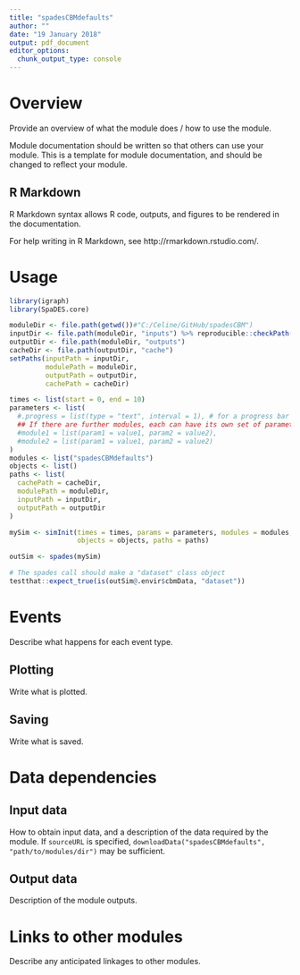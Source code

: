```yaml
---
title: "spadesCBMdefaults"
author: ""
date: "19 January 2018"
output: pdf_document
editor_options: 
  chunk_output_type: console
---
```


# Overview

Provide an overview of what the module does / how to use the module.

Module documentation should be written so that others can use your module.
This is a template for module documentation, and should be changed to reflect your module.

## R Markdown

R Markdown syntax allows R code, outputs, and figures to be rendered in the documentation.

For help writing in R Markdown, see http://rmarkdown.rstudio.com/.

# Usage

```r
library(igraph)
library(SpaDES.core)

moduleDir <- file.path(getwd())#"C:/Celine/GitHub/spadesCBM")
inputDir <- file.path(moduleDir, "inputs") %>% reproducible::checkPath(create = TRUE)
outputDir <- file.path(moduleDir, "outputs")
cacheDir <- file.path(outputDir, "cache")
setPaths(inputPath = inputDir, 
         modulePath = moduleDir, 
         outputPath = outputDir, 
         cachePath = cacheDir)

times <- list(start = 0, end = 10)
parameters <- list(
  #.progress = list(type = "text", interval = 1), # for a progress bar
  ## If there are further modules, each can have its own set of parameters:
  #module1 = list(param1 = value1, param2 = value2),
  #module2 = list(param1 = value1, param2 = value2)
)
modules <- list("spadesCBMdefaults")
objects <- list()
paths <- list(
  cachePath = cacheDir,
  modulePath = moduleDir,
  inputPath = inputDir,
  outputPath = outputDir
)

mySim <- simInit(times = times, params = parameters, modules = modules,
                 objects = objects, paths = paths)

outSim <- spades(mySim)
```

```r
# The spades call should make a "dataset" class object
testthat::expect_true(is(outSim@.envir$cbmData, "dataset"))
```
# Events

Describe what happens for each event type.

## Plotting

Write what is plotted.

## Saving

Write what is saved.

# Data dependencies

## Input data

How to obtain input data, and a description of the data required by the module.
If `sourceURL` is specified, `downloadData("spadesCBMdefaults", "path/to/modules/dir")` may be sufficient.

## Output data

Description of the module outputs.

# Links to other modules

Describe any anticipated linkages to other modules.

